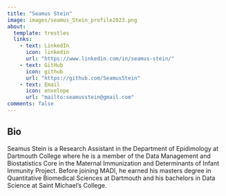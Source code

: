 ```yaml
---
title: "Seamus Stein"
image: images/seamus_Stein_profile2023.png
about:
  template: trestles
  links:
    - text: LinkedIn
      icon: linkedin
      url: "https://www.linkedin.com/in/seamus-stein/"
    - text: GitHub
      icon: github
      url: "https://github.com/SeamusStein"
    - text: Email
      icon: envelope
      url: "mailto:seamusstein@gmail.com"
comments: false
---
```


::: {.column-page}

## Bio
Seamus Stein is a Research Assistant in the Department of Epidimology at Dartmouth College where he is
a member of the Data Management and Biostatistics Core in the Maternal Immunization and Determinants of Infant Immunity Project.
Before joining MADI, he earned his masters degree in Quantitative Biomedical Sciences at Dartmouth and his bachelors in Data Science at Saint Michael's College.

:::



